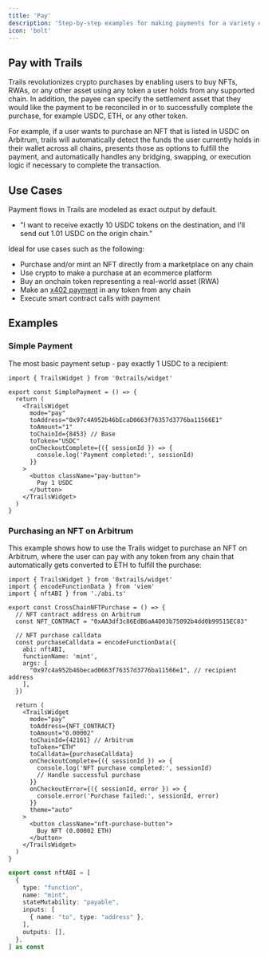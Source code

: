 ```yaml
---
title: 'Pay'
description: 'Step-by-step examples for making payments for a variety of use cases leveraging Trails such as NFT purchases, buying with stablecoins, and more.'
icon: 'bolt'
---
```


## Pay with Trails

Trails revolutionizes crypto purchases by enabling users to buy NFTs, RWAs, or any other asset using any token a user holds from any supported chain. In addition, the payee can specify the settlement asset that they would like the payment to be reconciled in or to successfully complete the purchase, for example USDC, ETH, or any other token. 

For example, if a user wants to purchase an NFT that is listed in USDC on Arbitrum, trails will automatically detect the funds the user currently holds in their wallet across all chains, presents those as options to fulfill the payment, and automatically handles any bridging, swapping, or execution logic if necessary to complete the transaction.

## Use Cases

Payment flows in Trails are modeled as exact output by default.

- "I want to receive exactly 10 USDC tokens on the destination, and I'll send out 1.01 USDC on the origin chain."

Ideal for use cases such as the following:

- Purchase and/or mint an NFT directly from a marketplace on any chain
- Use crypto to make a purchase at an ecommerce platform
- Buy an onchain token representing a real-world asset (RWA)
- Make an [x402 payment](/examples/x402) in any token from any chain
- Execute smart contract calls with payment

## Examples

### Simple Payment

The most basic payment setup - pay exactly 1 USDC to a recipient:

```tsx
import { TrailsWidget } from '0xtrails/widget'

export const SimplePayment = () => {
  return (
    <TrailsWidget
      mode="pay"
      toAddress="0x97c4A952b46bEcaD0663f76357d3776ba11566E1"
      toAmount="1"
      toChainId={8453} // Base
      toToken="USDC"
      onCheckoutComplete={({ sessionId }) => {
        console.log('Payment completed:', sessionId)
      }}
    >
      <button className="pay-button">
        Pay 1 USDC
      </button>
    </TrailsWidget>
  )
}
```

### Purchasing an NFT on Arbitrum

This example shows how to use the Trails widget to purchase an NFT on Arbitrum, where the user can pay with any token from any chain that automatically gets converted to ETH to fulfill the purchase:

<CodeGroup>

```tsx NFTPurchase.tsx
import { TrailsWidget } from '0xtrails/widget'
import { encodeFunctionData } from 'viem'
import { nftABI } from './abi.ts'

export const CrossChainNFTPurchase = () => {
  // NFT contract address on Arbitrum
  const NFT_CONTRACT = "0xAA3df3c86EdB6aA4D03b75092b4dd0b99515EC83"
  
  // NFT purchase calldata
  const purchaseCalldata = encodeFunctionData({
    abi: nftABI,
    functionName: 'mint',
    args: [
      "0x97c4a952b46becad0663f76357d3776ba11566e1", // recipient address
    ],
  })

  return (
    <TrailsWidget
      mode="pay"
      toAddress={NFT_CONTRACT}
      toAmount="0.00002"
      toChainId={42161} // Arbitrum
      toToken="ETH"
      toCalldata={purchaseCalldata}
      onCheckoutComplete={({ sessionId }) => {
        console.log('NFT purchase completed:', sessionId)
        // Handle successful purchase
      }}
      onCheckoutError={({ sessionId, error }) => {
        console.error('Purchase failed:', sessionId, error)
      }}
      theme="auto"
    >
      <button className="nft-purchase-button">
        Buy NFT (0.00002 ETH)
      </button>
    </TrailsWidget>
  )
}
```

```typescript abi.ts
export const nftABI = [
  {
    type: "function",
    name: "mint",
    stateMutability: "payable",
    inputs: [
      { name: "to", type: "address" },
    ],
    outputs: [],
  },
] as const
```

</CodeGroup>


